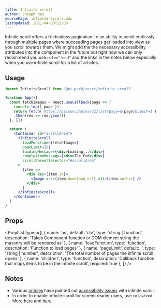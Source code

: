 ```yaml
---
title: Infinite scroll
author: Joseph Rex
sourcePage: infinite-scroll.mdx
lastUpdated: 2021-04-03T21:00
---
```


Infinite scroll offers a frictionless pagination i.e an ability to scroll endlessly through
multiple pages where succeeding pages get loaded into view as you scroll towards them.
We might add the the necessary accessibility attributes into the component in the future but
right now we can only recommend you use `role="feed"` and the links in the notes below
especially when you use infinite scroll for a list of articles.

## Usage
```jsx
import InfiniteScroll from '@ui-pack/react/infinite-scroll'
```

```jsx live=true
function App(){
  const fetchImages = React.useCallback(page => {
    console.log({ page })
    return fetch(`https://picsum.photos/v2/list?page=${page}&limit=3`)
    .then(res => res.json())
  }, [])

  return (
    <Container id="scrollArea">
      <InfiniteScroll
        loadFunction={fetchImages}
        pageLimit={2}
        loadingMessage={<div>Loading...</div>}
        completionMessage={<div>The End</div>}
        scrollParentSelector="#scrollArea"
      >
        {item => 
          <div key={item.id}>
            <Image src={item.download_url} alt={item.author} />
          </div>
        }
      </InfiniteScroll>
    </Container>
  )
}
```

## Props

<PropList types={[
  {
    name: 'as',
    default: 'div',
    type: 'string | function',
    description: 'Takes Component function or DOM element string the masonry will be rendered as'
  },
  {
    name: 'loadFunction',
    type: 'function',
    description: 'Function to load pages'
  },
  {
    name: 'pageLimit',
    default: '',
    type: 'string | number',
    description: 'The total number of pages the infinite scroll opens'
  },
  {
    name: 'children',
    type: 'function',
    description: 'Callback function that maps items to be in the infinite scroll',
    required: true
  },
]} />


## Notes
- Various [articles][1] have pointed out [accessibility issues][2] with infinite scroll.
- In order to enable infinite scroll for screen reader users, use `role=feed`. More [here][3] and [here][4]

[1]: https://www.digitala11y.com/infinite-scroll-accessibility-is-it-any-good/
[2]: https://www.deque.com/blog/infinite-scrolling-rolefeed-accessibility-issues/
[3]: https://www.w3.org/TR/wai-aria-1.1/#feed
[4]: https://www.w3.org/TR/wai-aria-practices-1.1/examples/feed/feed.html
